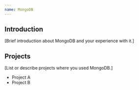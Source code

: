 ```yaml
---
name: MongoDB
---
```


## Introduction

[Brief introduction about MongoDB and your experience with it.]

## Projects

[List or describe projects where you used MongoDB.]
- Project A
- Project B
